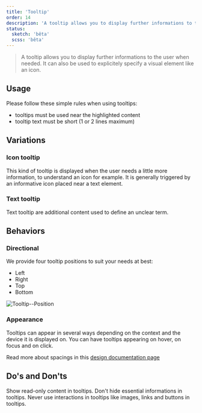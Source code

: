 ```yaml
---
title: 'Tooltip'
order: 14
description: 'A tooltip allows you to display further informations to the user when needed. It can also be used to explicitely specify a visual element.'
status:
  sketch: 'bêta'
  scss: 'bêta'
---
```


> A tooltip allows you to display further informations to the user when needed. It can also be used to explicitely specify a visual element like an icon.

<Preview nude path="default" />

## Usage

Please follow these simple rules when using tooltips:
- tooltips must be used near the highlighted content
- tooltip text must be short (1 or 2 lines maximum)

## Variations

### Icon tooltip

This kind of tooltip is displayed when the user needs a little more information, to understand an icon for example. It is generally triggered by an informative icon placed near a text element.

### Text tooltip

Text tooltip are additional content used to define an unclear term.

## Behaviors

### Directional

We provide four tooltip positions to suit your needs at best:
- Left
- Right
- Top
- Bottom

![Tooltip--Position](Tooltip--Position.png)

### Appearance

Tooltips can appear in several ways depending on the context and the device it is displayed on. You can have tooltips appearing on hover, on focus and on click.

<Highlight theme="tips" title="Spacings for designers">

Read more about spacings in this [design documentation page](/Components/Tooltip/design/)

</Highlight>

## Do's and Don'ts

<HintItem do>
  Show read-only content in tooltips.
</HintItem>

<HintItem dont>
  Don't hide essential informations in tooltips.
</HintItem>

<HintItem dont>
  Never use interactions in tooltips like images, links and buttons in tooltips.
</HintItem>
